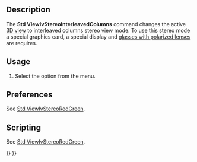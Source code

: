 <languages/>

{{Docnav
|[[Std_ViewIvStereoInterleavedRows|ViewIvStereoInterleavedRows]]
|[[Std_ViewIvStereoOff|ViewIvStereoOff]]
|[[Std_View_Menu|Std View Menu]]
|IconL=Std_ViewIvStereoInterleavedRows.svg
|IconR=Std_ViewIvStereoOff.svg
|IconC=Freecad.svg
}}

{{GuiCommand
|Name=Std ViewIvStereoInterleavedColumns
|MenuLocation=View → Stereo → Stereo interleaved Columns
|Workbenches=All
|SeeAlso=[[Std_ViewIvStereoRedGreen|Std ViewIvStereoRedGreen]], [[Std_ViewIvStereoQuadBuff|Std ViewIvStereoQuadBuff]], [[Std_ViewIvStereoInterleavedRows|Std ViewIvStereoInterleavedRows]], [[Std_ViewIvStereoOff|Std ViewIvStereoOff]]
}}

==Description==

The '''Std ViewIvStereoInterleavedColumns''' command changes the active [[3D_view|3D view]] to interleaved columns stereo view mode. To use this stereo mode a special graphics card, a special display and [https://en.wikipedia.org/wiki/Polarized_3D_system glasses with polarized lenses] are requires.

==Usage==

# Select the {{MenuCommand|View → Stereo → [[Image:Std_ViewIvStereoInterleavedColumns.svg|16px]] Stereo interleaved Columns}} option from the menu.

==Preferences==

See [[Std_ViewIvStereoRedGreen#Preferences|Std ViewIvStereoRedGreen]].

==Scripting==

See [[Std_ViewIvStereoRedGreen#Scripting|Std ViewIvStereoRedGreen]].


{{Docnav
|[[Std_ViewIvStereoInterleavedRows|ViewIvStereoInterleavedRows]]
|[[Std_ViewIvStereoOff|ViewIvStereoOff]]
|[[Std_View_Menu|Std View Menu]]
|IconL=Std_ViewIvStereoInterleavedRows.svg
|IconR=Std_ViewIvStereoOff.svg
|IconC=Freecad.svg
}}

{{Std_Base_navi{{#translation:}}}}
{{Userdocnavi{{#translation:}}}}